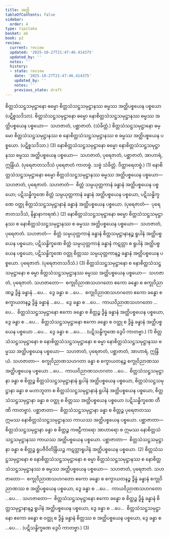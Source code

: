 ```yaml
---
title: အတ္ထိ
tableOfContents: false
sidebar:
  order: 4
type: tipitaka
basket: ab
book: p2
review:
  current: review
  updated: '2025-10-27T21:47:46.414375'
  updated_by: ''
  notes: ''
  history:
  - state: review
    date: '2025-10-27T21:47:46.414375'
    updated_by: ''
    notes: ''
    previous_state: draft
---
```



<ReviewStatus review={frontmatter.review} showDetails={true} />

<HypothesisAnnotation frontmatter={frontmatter} />

<DynamicBreadcrumb />

<Division number="307" book="p2" e="ch" v="38" p="172">

<Paragraph number="3071" book="p2">
စိတ္တသံသဋ္ဌသမုဋ္ဌာနော ဓမ္မော စိတ္တသံသဋ္ဌသမုဋ္ဌာနဿ ဓမ္မဿ အတ္ထိပစ္စယေန ပစ္စယော (ပဋိစ္စသဒိသာ). စိတ္တသံသဋ္ဌသမုဋ္ဌာနော ဓမ္မော နောစိတ္တသံသဋ္ဌသမုဋ္ဌာနဿ ဓမ္မဿ အတ္ထိပစ္စယေန ပစ္စယော—  သဟဇာတံ, ပစ္ဆာဇာတံ. (သံခိတ္တံ.) စိတ္တသံသဋ္ဌသမုဋ္ဌာနော ဓမ္မော စိတ္တသံသဋ္ဌသမုဋ္ဌာနဿ စ နောစိတ္တသံသဋ္ဌသမုဋ္ဌာနဿ စ ဓမ္မဿ အတ္ထိပစ္စယေန ပစ္စယော. (ပဋိစ္စသဒိသာ.) (3)
</Paragraph>

<Paragraph number="3072" book="p2">
နောစိတ္တသံသဋ္ဌသမုဋ္ဌာနော ဓမ္မော နောစိတ္တသံသဋ္ဌသမုဋ္ဌာနဿ ဓမ္မဿ အတ္ထိပစ္စယေန ပစ္စယော—  သဟဇာတံ, ပုရေဇာတံ, ပစ္ဆာဇာတံ, အာဟာရံ, ဣန္ဒြိယံ. (ပုရေဇာတသဒိသံ ပုရေဇာတံ ကာတဗ္ဗံ. သဗ္ဗံ သံခိတ္တံ. ဝိတ္ထာရေတဗ္ဗံ.) (1)
</Paragraph>

<Paragraph number="3073" book="p2">
နောစိတ္တသံသဋ္ဌသမုဋ္ဌာနော ဓမ္မော စိတ္တသံသဋ္ဌသမုဋ္ဌာနဿ ဓမ္မဿ အတ္ထိပစ္စယေန ပစ္စယော—  သဟဇာတံ, ပုရေဇာတံ. <Emphasis>သဟဇာတံ</Emphasis>—  စိတ္တံ သမ္ပယုတ္တကာနံ ခန္ဓာနံ အတ္ထိပစ္စယေန ပစ္စယော; ပဋိသန္ဓိက္ခဏေ စိတ္တံ သမ္ပယုတ္တကာနံ ခန္ဓာနံ အတ္ထိပစ္စယေန ပစ္စယော, ပဋိသန္ဓိက္ခဏေ ဝတ္ထု စိတ္တသံသဋ္ဌသမုဋ္ဌာနာနံ ခန္ဓာနံ အတ္ထိပစ္စယေန ပစ္စယော. (<Emphasis>ပုရေဇာတံ</Emphasis>—  ပုရေဇာတသဒိသံ, နိန္နာနာကရဏံ.) (2)
</Paragraph>

<Paragraph number="3074" book="p2">
နောစိတ္တသံသဋ္ဌသမုဋ္ဌာနော ဓမ္မော စိတ္တသံသဋ္ဌသမုဋ္ဌာနဿ စ နောစိတ္တသံသဋ္ဌသမုဋ္ဌာနဿ စ ဓမ္မဿ အတ္ထိပစ္စယေန ပစ္စယော—  သဟဇာတံ, ပုရေဇာတံ. <Emphasis>သဟဇာတံ</Emphasis>—  စိတ္တံ သမ္ပယုတ္တကာနံ ခန္ဓာနံ စိတ္တသမုဋ္ဌာနာနဉ္စ ရူပါနံ အတ္ထိပစ္စယေန ပစ္စယော; ပဋိသန္ဓိက္ခဏေ စိတ္တံ သမ္ပယုတ္တကာနံ ခန္ဓာနံ ကဋတ္တာ စ ရူပါနံ အတ္ထိပစ္စယေန ပစ္စယော, ပဋိသန္ဓိက္ခဏေ ဝတ္ထု စိတ္တဿ သမ္ပယုတ္တကာနဉ္စ ခန္ဓာနံ အတ္ထိပစ္စယေန ပစ္စယော. <Emphasis>ပုရေဇာတံ</Emphasis>. (ပုရေဇာတသဒိသံ.) (3)
</Paragraph>

</Division>
<Division number="308" book="p2" e="ch" v="38" p="172">

<Paragraph number="3075" book="p2">
စိတ္တသံသဋ္ဌသမုဋ္ဌာနော စ နောစိတ္တသံသဋ္ဌသမုဋ္ဌာနော စ ဓမ္မာ စိတ္တသံသဋ္ဌသမုဋ္ဌာနဿ ဓမ္မဿ အတ္ထိပစ္စယေန ပစ္စယော—  သဟဇာတံ, ပုရေဇာတံ. <Emphasis>သဟဇာတော</Emphasis>—  စက္ခုဝိညာဏသဟဂတော ဧကော ခန္ဓော စ စက္ခုဝိညာဏဉ္စ ဒွိန္နံ ခန္ဓာနံ …ပေ…  ဒွေ ခန္ဓာ စ …ပေ…  စက္ခုဝိညာဏသဟဂတော ဧကော ခန္ဓော စ စက္ခာယတနဉ္စ ဒွိန္နံ ခန္ဓာနံ …ပေ…  ဒွေ ခန္ဓာ စ …ပေ…  ကာယဝိညာဏသဟဂတော …ပေ…  စိတ္တသံသဋ္ဌသမုဋ္ဌာနော ဧကော ခန္ဓော စ စိတ္တဉ္စ ဒွိန္နံ ခန္ဓာနံ အတ္ထိပစ္စယေန ပစ္စယော, ဒွေ ခန္ဓာ စ …ပေ…  စိတ္တသံသဋ္ဌသမုဋ္ဌာနော ဧကော ခန္ဓော စ ဝတ္ထု စ ဒွိန္နံ ခန္ဓာနံ အတ္ထိပစ္စယေန ပစ္စယော …ပေ…  ဒွေ ခန္ဓာ စ …ပေ… . (ပဋိသန္ဓိက္ခဏေ ဒွေပိ ကာတဗ္ဗာ.) (1)
</Paragraph>

<Paragraph number="3076" book="p2">
စိတ္တသံသဋ္ဌသမုဋ္ဌာနော စ နောစိတ္တသံသဋ္ဌသမုဋ္ဌာနော စ ဓမ္မာ နောစိတ္တသံသဋ္ဌသမုဋ္ဌာနဿ ဓမ္မဿ အတ္ထိပစ္စယေန ပစ္စယော—  သဟဇာတံ, ပုရေဇာတံ, ပစ္ဆာဇာတံ, အာဟာရံ, ဣန္ဒြိယံ. <Emphasis>သဟဇာတာ</Emphasis>—  စက္ခုဝိညာဏသဟဂတာ ခန္ဓာ စ စက္ခာယတနဉ္စ စက္ခုဝိညာဏဿ အတ္ထိပစ္စယေန ပစ္စယော …ပေ…  ကာယဝိညာဏသဟဂတာ …ပေ…  စိတ္တသံသဋ္ဌသမုဋ္ဌာနာ ခန္ဓာ စ စိတ္တဉ္စ စိတ္တသံသဋ္ဌသမုဋ္ဌာနာနံ ရူပါနံ အတ္ထိပစ္စယေန ပစ္စယော, စိတ္တသံသဋ္ဌသမုဋ္ဌာနာ ခန္ဓာ စ မဟာဘူတာ စ စိတ္တသံသဋ္ဌသမုဋ္ဌာနာနံ ရူပါနံ အတ္ထိပစ္စယေန ပစ္စယော, စိတ္တသံသဋ္ဌသမုဋ္ဌာနာ ခန္ဓာ စ ဝတ္ထု စ စိတ္တဿ အတ္ထိပစ္စယေန ပစ္စယော (ပဋိသန္ဓိက္ခဏေ တီဏိ ကာတဗ္ဗာ). <Emphasis>ပစ္ဆာဇာတာ</Emphasis>—  စိတ္တသံသဋ္ဌသမုဋ္ဌာနာ ခန္ဓာ စ စိတ္တဉ္စ ပုရေဇာတဿ ဣမဿ နောစိတ္တသံသဋ္ဌသမုဋ္ဌာနဿ ကာယဿ အတ္ထိပစ္စယေန ပစ္စယော. <Emphasis>ပစ္ဆာဇာတာ</Emphasis>—  စိတ္တသံသဋ္ဌသမုဋ္ဌာနာ ခန္ဓာ စ စိတ္တဉ္စ ကဗဠီကာရော အာဟာရော စ ဣမဿ နောစိတ္တသံသဋ္ဌသမုဋ္ဌာနဿ ကာယဿ အတ္ထိပစ္စယေန ပစ္စယော. <Emphasis>ပစ္ဆာဇာတာ</Emphasis>—  စိတ္တသံသဋ္ဌသမုဋ္ဌာနာ ခန္ဓာ စ စိတ္တဉ္စ ရူပဇီဝိတိန္ဒြိယဉ္စ ကဋတ္တာရူပါနံ အတ္ထိပစ္စယေန ပစ္စယော. (2)
</Paragraph>

<Paragraph number="3077" book="p2">
စိတ္တသံသဋ္ဌသမုဋ္ဌာနော စ နောစိတ္တသံသဋ္ဌသမုဋ္ဌာနော စ ဓမ္မာ စိတ္တသံသဋ္ဌသမုဋ္ဌာနဿ စ နောစိတ္တသံသဋ္ဌသမုဋ္ဌာနဿ စ ဓမ္မဿ အတ္ထိပစ္စယေန ပစ္စယော—  သဟဇာတံ, ပုရေဇာတံ. <Emphasis>သဟဇာတော</Emphasis>—  စက္ခုဝိညာဏသဟဂတော ဧကော ခန္ဓော စ စက္ခာယတနဉ္စ ဒွိန္နံ ခန္ဓာနံ စက္ခုဝိညာဏဿ စ အတ္ထိပစ္စယေန ပစ္စယော, ဒွေ ခန္ဓာ စ …ပေ…  ကာယဝိညာဏသဟဂတော …ပေ… . <Emphasis>သဟဇာတော</Emphasis>—  စိတ္တသံသဋ္ဌသမုဋ္ဌာနော ဧကော ခန္ဓော စ စိတ္တဉ္စ ဒွိန္နံ ခန္ဓာနံ စိတ္တသမုဋ္ဌာနာနဉ္စ ရူပါနံ အတ္ထိပစ္စယေန ပစ္စယော, ဒွေ ခန္ဓာ စ …ပေ…  စိတ္တသံသဋ္ဌသမုဋ္ဌာနော ဧကော ခန္ဓော စ ဝတ္ထု စ ဒွိန္နံ ခန္ဓာနံ စိတ္တဿ စ အတ္ထိပစ္စယေန ပစ္စယော, ဒွေ ခန္ဓာ စ …ပေ… . (ပဋိသန္ဓိက္ခဏေ ဒွေပိ ကာတဗ္ဗာ.) (3)
</Paragraph>
</Division>